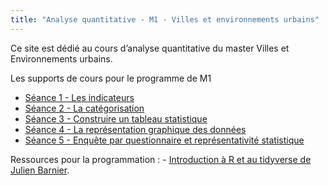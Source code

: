 ```yaml
---
title: "Analyse quantitative - M1 - Villes et environnements urbains"
---
```


Ce site est dédié au cours d'analyse quantitative du master Villes et Environnements urbains. 

Les supports de cours pour le programme de M1

-   [Séance 1 - Les indicateurs](supportspdf/M1S1.pdf)
-   [Séance 2 - La catégorisation](supportspdf/M1S2.pdf)
-   [Séance 3 - Construire un tableau statistique](supportspdf/M1S3.pdf)
-   [Séance 4 - La représentation graphique des données](supportspdf/M1S4.pdf)
-   [Séance 5 - Enquête par questionnaire et représentativité statistique](supportspdf/M1S5.pdf)

Ressources pour la programmation :
-   [Introduction à R et au tidyverse de Julien Barnier](https://juba.github.io/tidyverse/).
